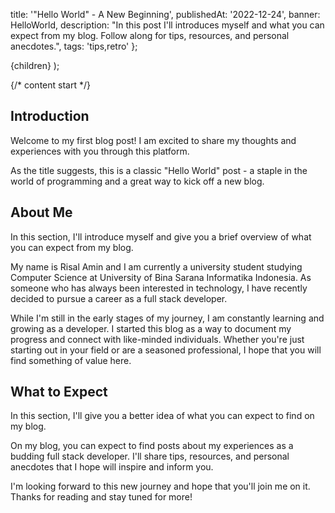 

  title: '"Hello World" - A New Beginning',
  publishedAt: '2022-12-24',
  banner: HelloWorld,
  description:
    "In this post I'll introduces myself and what you can expect from my blog. Follow along for tips, resources, and personal anecdotes.",
  tags: 'tips,retro'
};

  <ContentLayout meta={meta}>{children}</ContentLayout>
);

{/* content start */}

## Introduction

Welcome to my first blog post! I am excited to share my thoughts and experiences with you through this platform.

As the title suggests, this is a classic "Hello World" post - a staple in the world of programming and a great way to kick off a new blog.

## About Me

In this section, I'll introduce myself and give you a brief overview of what you can expect from my blog.

My name is Risal Amin and I am currently a university student studying Computer Science at University of Bina Sarana Informatika Indonesia. As someone who has always been interested in technology, I have recently decided to pursue a career as a full stack developer.

While I'm still in the early stages of my journey, I am constantly learning and growing as a developer. I started this blog as a way to document my progress and connect with like-minded individuals. Whether you're just starting out in your field or are a seasoned professional, I hope that you will find something of value here.

## What to Expect

In this section, I'll give you a better idea of what you can expect to find on my blog.

On my blog, you can expect to find posts about my experiences as a budding full stack developer. I'll share tips, resources, and personal anecdotes that I hope will inspire and inform you.

I'm looking forward to this new journey and hope that you'll join me on it. Thanks for reading and stay tuned for more!
